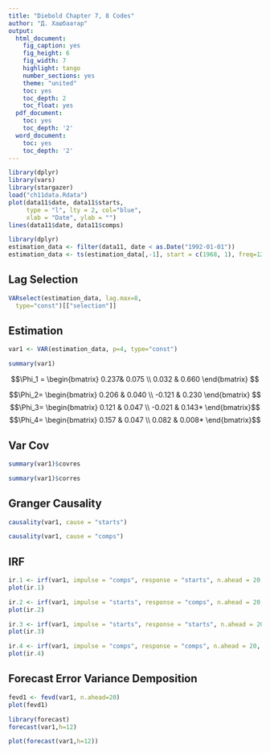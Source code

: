 ```yaml
---
title: "Diebold Chapter 7, 8 Codes"
author: "Д. Хашбаатар"
output:
  html_document:
    fig_caption: yes
    fig_height: 6
    fig_width: 7
    highlight: tango
    number_sections: yes
    theme: "united"
    toc: yes
    toc_depth: 2
    toc_float: yes
  pdf_document:
    toc: yes
    toc_depth: '2'
  word_document:
    toc: yes
    toc_depth: '2'
---
```


```r
library(dplyr)
library(vars)
library(stargazer)
load("ch11data.Rdata")
plot(data11$date, data11$starts,
     type = "l", lty = 2, col="blue",
     xlab = "Date", ylab = "")
lines(data11$date, data11$comps)

```
```r
library(dplyr)
estimation_data <- filter(data11, date < as.Date("1992-01-01"))
estimation_data <- ts(estimation_data[,-1], start = c(1968, 1), freq=12)

```

## Lag Selection

```r
VARselect(estimation_data, lag.max=8,
  type="const")[["selection"]]

```

## Estimation

```r
var1 <- VAR(estimation_data, p=4, type="const")
```



```r
summary(var1)
```


$$\Phi_1 =
\begin{bmatrix} 0.237& 0.075 \\ 0.032  & 0.660 \end{bmatrix} $$

$$\Phi_2=
\begin{bmatrix}  0.206 & 0.040 \\ -0.121 & 0.230 \end{bmatrix} $$
$$\Phi_3=
\begin{bmatrix}  0.121 & 0.047 \\ -0.021 &  0.143* \end{bmatrix}$$
$$\Phi_4=
\begin{bmatrix}   0.157 & 0.047 \\ 0.082 &  0.008* \end{bmatrix}$$


## Var Cov

```r
summary(var1)$covres
```

```r
summary(var1)$corres
```

## Granger Causality

```r
causality(var1, cause = "starts")
```
```r
causality(var1, cause = "comps")
```


## IRF

```r
ir.1 <- irf(var1, impulse = "comps", response = "starts", n.ahead = 20, ortho = FALSE)
plot(ir.1)
```
```r
ir.2 <- irf(var1, impulse = "starts", response = "comps", n.ahead = 20, ortho = FALSE)
plot(ir.2)
```
```r
ir.3 <- irf(var1, impulse = "starts", response = "starts", n.ahead = 20, ortho = FALSE)
plot(ir.3)
```
```r
ir.4 <- irf(var1, impulse = "comps", response = "comps", n.ahead = 20, ortho = FALSE)
plot(ir.4)
```

## Forecast Error Variance Demposition

```r
fevd1 <- fevd(var1, n.ahead=20)
plot(fevd1)
```

```r
library(forecast)
forecast(var1,h=12)
```

```r
plot(forecast(var1,h=12))
```

